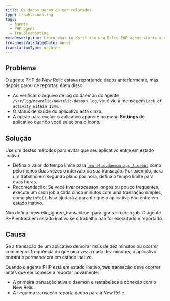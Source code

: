 ```yaml
---
title: Os dados param de ser relatados
type: troubleshooting
tags:
  - Agents
  - PHP agent
  - Troubleshooting
metaDescription: Learn what to do if the New Relic PHP agent starts and then stops reporting data.
freshnessValidatedDate: never
translationType: machine
---
```


## Problema

O agente PHP da New Relic estava reportando dados anteriormente, mas depois parou de reportar. Além disso:

* Ao verificar o arquivo de log do daemon do agente `/var/log/newrelic/newrelic-daemon.log`, você viu a mensagem `Lack of activity within 10ms`.
* O status de saúde do aplicativo está cinza.
* A opção para excluir o aplicativo aparece no menu <DNT>**Settings**</DNT> do aplicativo quando você seleciona o <Icon name="fe-settings" /> ícone.

## Solução

Use um destes métodos para evitar que seu aplicativo entre em estado inativo:

* Defina o valor do tempo limite para [`newrelic.daemon.app_timeout`](/docs/agents/php-agent/configuration/php-agent-configuration#inivar-daemon-app_timeout) como pelo menos duas vezes o intervalo da sua transação. Por exemplo, para um trabalho em segundo plano por hora, defina o tempo limite para duas horas.
* Recomendação: Se você tiver processos longos ou pouco frequentes, execute um cron job a cada cinco minutos com uma transação simples, como `phpinfo()`. Isso ajudará a garantir que o aplicativo não entre em estado inativo.

<Callout variant="important">
  Não defina `newrelic_ignore_transaction` para ignorar o cron job. O agente PHP entrará em estado inativo se o trabalho não for executado e reportado.
</Callout>

## Causa

Se a transação de um aplicativo demorar mais de dez minutos ou ocorrer com menos frequência do que uma vez a cada dez minutos, o aplicativo entrará e permanecerá em estado inativo.

Quando o agente PHP está em estado inativo, <DNT>**two**</DNT> transação deve ocorrer antes que ele comece a reportar novamente:

* A primeira transação ativa o daemon e restabelece a conexão com o New Relic.
* A segunda transação reporta dados para a New Relic.